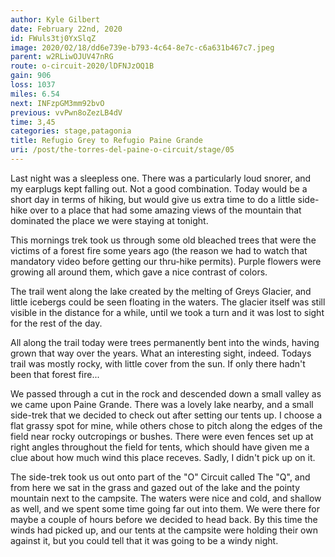 ```yaml
---
author: Kyle Gilbert
date: February 22nd, 2020
id: FWuls3tj0YxSlqZ
image: 2020/02/18/dd6e739e-b793-4c64-8e7c-c6a631b467c7.jpeg
parent: w2RLiwOJUV47nRG
route: o-circuit-2020/lDFNJzOQ1B
gain: 906
loss: 1037
miles: 6.54
next: INFzpGM3mm92bvO
previous: vvPwn8oZezLB4dV
time: 3,45
categories: stage,patagonia
title: Refugio Grey to Refugio Paine Grande
uri: /post/the-torres-del-paine-o-circuit/stage/05
---
```


<Stats />

<Route />

Last night was a sleepless one. There was a particularly loud snorer, and my
earplugs kept falling out. Not a good combination. Today would be a short day
in terms of hiking, but would give us extra time to do a little side-hike
over to a place that had some amazing views of the mountain that dominated
the place we were staying at tonight.

This mornings trek took us through some old bleached trees that were the victims
of a forest fire some years ago (the reason we had to watch that mandatory video
before getting our thru-hike permits). Purple flowers were growing all around
them, which gave a nice contrast of colors.

The trail went along the lake created by the melting of Greys Glacier, and
little icebergs could be seen floating in the waters. The glacier itself was
still visible in the distance for a while, until we took a turn and it was
lost to sight for the rest of the day.

All along the trail today were trees permanently bent into the winds, having
grown that way over the years. What an interesting sight, indeed. Todays trail
was mostly rocky, with little cover from the sun. If only there hadn't been
that forest fire...

We passed through a cut in the rock and descended down a small valley as we
came upon Paine Grande. There was a lovely lake nearby, and a small side-trek
that we decided to check out after setting our tents up. I choose a flat grassy
spot for mine, while others chose to pitch along the edges of the field near
rocky outcropings or bushes. There were even fences set up at right angles
throughout the field for tents, which should have given me a clue about how
much wind this place receves. Sadly, I didn't pick up on it.

The side-trek took us out onto part of the "O" Circuit called The "Q", and from
here we sat in the grass and gazed out of the lake and the pointy mountain
next to the campsite. The waters were nice and cold, and shallow as well, and we
spent some time going far out into them. We were there for maybe a couple of hours
before we decided to head back. By this time the winds had picked up, and
our tents at the campsite were holding their own against it, but you could tell
that it was going to be a windy night.

